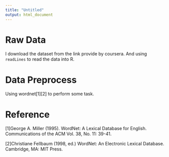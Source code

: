 ```yaml
---
title: "Untitled"
output: html_document
---
```


Raw Data
=============
I download the dataset from the link provide by coursera. And using `readLines` to read the data into R.

Data Preprocess
===============
Using wordnet[1][2] to perform some task. 


Reference
===========
[1]George A. Miller (1995). WordNet: A Lexical Database for English. 
Communications of the ACM Vol. 38, No. 11: 39-41. 

[2]Christiane Fellbaum (1998, ed.) WordNet: An Electronic Lexical Database. Cambridge, MA: MIT Press.
